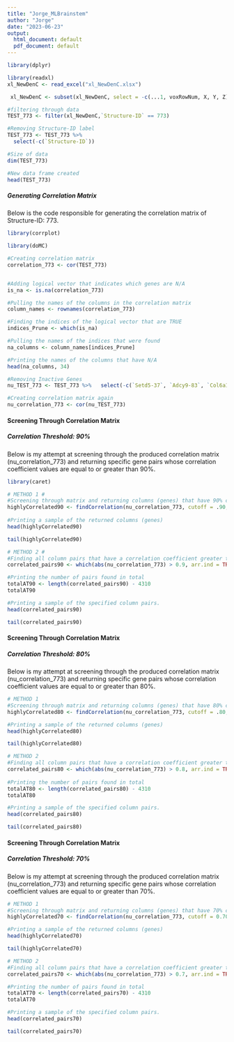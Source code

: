 ---
title: "Jorge_MLBrainstem"
author: "Jorge"
date: "2023-06-23"
output:
  html_document: default
  pdf_document: default
---

```{r}
library(dplyr)
```
```{r}
library(readxl)
xl_NewDenC <- read_excel("xl_NewDenC.xlsx")
```
```{r}
 xl_NewDenC <- subset(xl_NewDenC, select = -c(...1, voxRowNum, X, Y, Z))
```

```{r}
#filtering through data
TEST_773 <- filter(xl_NewDenC,`Structure-ID` == 773)

#Removing Structure-ID label
TEST_773 <- TEST_773 %>%
  select(-c(`Structure-ID`))

#Size of data
dim(TEST_773)
```

```{r}
#New data frame created
head(TEST_773)
```

##### **Generating Correlation Matrix**

Below is the code responsible for generating the correlation matrix of Structure-ID: 773.

```{r}
library(corrplot)
```

```{r}
library(doMC) 
```

```{r}
#Creating correlation matrix
correlation_773 <- cor(TEST_773)


#Adding logical vector that indicates which genes are N/A
is_na <- is.na(correlation_773)

#Pulling the names of the columns in the correlation matrix
column_names <- rownames(correlation_773)

#Finding the indices of the logical vector that are TRUE
indices_Prune <- which(is_na)

#Pulling the names of the indices that were found
na_columns <- column_names[indices_Prune]

#Printing the names of the columns that have N/A
head(na_columns, 34) 
```

```{r}
#Removing Inactive Genes
nu_TEST_773 <- TEST_773 %>%   select(-c(`Setd5-37`, `Adcy9-83`, `Col6a1-290`, `Dbh-326`, `Erdr1-378`, `Enc1-390`, `Hars-554`, `Kitl-616`, `L1cam-620`, `Pcsk1n-777`, `Pkia-805`, `Prkcz-841`, `Sst-1001`, `Ywhag-1124`, `Nr1d2-1245`, `Esrra-1351`, `Pex14-1397`, `Snhg7-1968`, `Ankrd33-2006`, `Adrm1-2019`, `Crat-2119`, `Fbln1-2205`, `Ndufs1-2421`, `Nfkbie-2425`, `Traf7-2527`, `Aurka-2643`, `Mapk3-32576`, `Pim2-32583`, `Limk2-61002`, `Bcap29-104826`, `Gabpb1-121098`, `Ptbp1-356857`, `Gm10413-73929885`, `Fxyd5-74819694`))
```

```{r}
#Creating correlation matrix again
nu_correlation_773 <- cor(nu_TEST_773)
```

#### **Screening Through Correlation Matrix**

##### **Correlation Threshold: 90%**

Below is my attempt at screening through the produced correlation matrix (nu_correlation_773) and returning specific gene pairs whose correlation coefficient values are equal to or greater than 90%.

```{r}
library(caret)
```

```{r}
# METHOD 1 #
#Screening through matrix and returning columns (genes) that have 90% correlation or greater 
highlyCorrelated90 <- findCorrelation(nu_correlation_773, cutoff = .90, names = TRUE)
    
#Printing a sample of the returned columns (genes)
head(highlyCorrelated90)
```

```{r}
tail(highlyCorrelated90)
```

```{r}
# METHOD 2 #
#Finding all column pairs that have a correlation coefficient greater than 0.9
correlated_pairs90 <- which(abs(nu_correlation_773) > 0.9, arr.ind = TRUE)

#Printing the number of pairs found in total       
totalAT90 <- length(correlated_pairs90) - 4310
totalAT90
```

```{r}
#Printing a sample of the specified column pairs.
head(correlated_pairs90)
```

```{r}
tail(correlated_pairs90)
```

#### **Screening Through Correlation Matrix**

##### **Correlation Threshold: 80%**

Below is my attempt at screening through the produced correlation matrix (nu_correlation_773) and returning specific gene pairs whose correlation coefficient values are equal to or greater than 80%.

```{r}
# METHOD 1 
#Screening through matrix and returning columns (genes) that have 80% correlation or greater
highlyCorrelated80 <- findCorrelation(nu_correlation_773, cutoff = .80, names = TRUE)

#Printing a sample of the returned columns (genes)
head(highlyCorrelated80)
```

```{r}
tail(highlyCorrelated80)
```

```{r}
# METHOD 2 
#Finding all column pairs that have a correlation coefficient greater than 0.8
correlated_pairs80 <- which(abs(nu_correlation_773) > 0.8, arr.ind = TRUE)
  
#Printing the number of pairs found in total 
totalAT80 <- length(correlated_pairs80) - 4310
totalAT80
```

```{r}
#Printing a sample of the specified column pairs.
head(correlated_pairs80)
```

```{r}
tail(correlated_pairs80)
```

#### **Screening Through Correlation Matrix**

##### **Correlation Threshold: 70%**

Below is my attempt at screening through the produced correlation matrix (nu_correlation_773) and returning specific gene pairs whose correlation coefficient values are equal to or greater than 70%.

```{r}
# METHOD 1 
#Screening through matrix and returning columns (genes) that have 70% correlation or greater
highlyCorrelated70 <- findCorrelation(nu_correlation_773, cutoff = 0.70, names = TRUE)

#Printing a sample of the returned columns (genes)
head(highlyCorrelated70)
```

```{r}
tail(highlyCorrelated70)
```

```{r}
# METHOD 2 
#Finding all column pairs that have a correlation coefficient greater than 0.7
correlated_pairs70 <- which(abs(nu_correlation_773) > 0.7, arr.ind = TRUE)

#Printing the number of pairs found in total 
totalAT70 <- length(correlated_pairs70) - 4310
totalAT70
```

```{r}
#Printing a sample of the specified column pairs.
head(correlated_pairs70)
```

```{r}
tail(correlated_pairs70)
```
